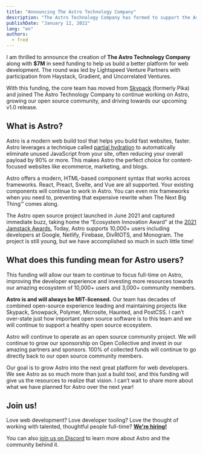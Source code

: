 ```yaml
---
title: "Announcing The Astro Technology Company"
description: "The Astro Technology Company has formed to support the Astro open source project and build a better platform for web developers everywhere."
publishDate: "January 12, 2022"
lang: "en"
authors:
  - fred
---
```


I am thrilled to announce the creation of **The Astro Technology Company** along with **$7M** in seed funding to help us build a better platform for web development. The round was led by Lightspeed Venture Partners with participation from Haystack, Gradient, and Uncorrelated Ventures.

With this funding, the core team has moved from [Skypack](https://www.skypack.dev/) (formerly Pika) and joined The Astro Technology Company to continue working on Astro, growing our open source community, and driving towards our upcoming v1.0 release.

## **What is Astro?**

Astro is a modern web build tool that helps you build fast websites, faster. Astro leverages a technique called [partial hydration](https://docs.astro.build/en/core-concepts/component-hydration/) to automatically eliminate unused JavaScript from your site, often reducing your overall payload by 90% or more. This makes Astro the perfect choice for content-focused websites like ecommerce, marketing, and blogs.

Astro offers a modern, HTML-based component syntax that works across frameworks. React, Preact, Svelte, and Vue are all supported. Your existing components will continue to work in Astro. You can even mix frameworks when you need to, preventing that expensive rewrite when The Next Big Thing™️ comes along.

The Astro open source project launched in June 2021 and captured immediate buzz, taking home the “Ecosystem Innovation Award” at the [2021 Jamstack Awards.](https://jamstackconf.com/jammies/) Today, Astro supports 10,000+ users including developers at Google, Netlify, Firebase, DivRIOTS, and Monogram. The project is still young, but we have accomplished so much in such little time!

## What does this funding mean for Astro users?

This funding will allow our team to continue to focus full-time on Astro, improving the developer experience and investing more resources towards our amazing ecosystem of 10,000+ users and 3,000+ community members.

**Astro is and will always be MIT-licensed.** Our team has decades of combined open-source experience leading and maintaining projects like Skypack, Snowpack, Polymer, Microsite, Haunted, and PostCSS. I can’t over-state just how important open source software is to this team and we will continue to support a healthy open source ecosystem.

Astro will continue to operate as an open source community project. We will continue to grow our sponsorship on Open Collective and invest in our amazing partners and sponsors. 100% of collected funds will continue to go directly back to our open source community members.

Our goal is to grow Astro into the next great platform for web developers. We see Astro as so much more than just a build tool, and this funding will give us the resources to realize that vision. I can’t wait to share more about what we have planned for Astro over the next year!

## Join us!

Love web development? Love developer tooling? Love the thought of working with talented, thoughtful people full-time? [**We're hiring!**](/company)

You can also [join us on Discord](https://astro.build/chat) to learn more about Astro and the community behind it.
